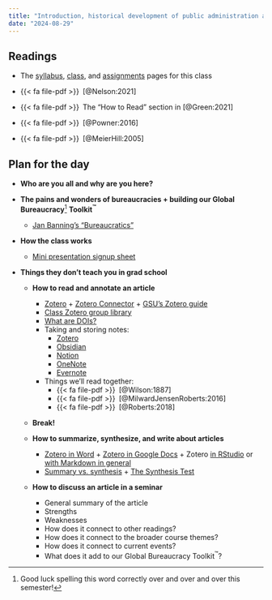 ```yaml
---
title: "Introduction, historical development of public administration and management, and recent critiques"
date: "2024-08-29"
---
```


## Readings

- The [syllabus](/syllabus.qmd), [class](/class/index.qmd), and [assignments](/assignment/index.qmd) pages for this class

- {{< fa file-pdf >}}&ensp;[@Nelson:2021]

- {{< fa file-pdf >}}&ensp;The "How to Read" section in [@Green:2021]

- {{< fa file-pdf >}}&ensp;[@Powner:2016]

- {{< fa file-pdf >}}&ensp;[@MeierHill:2005]

::: {.content-hidden}

## Plan for the day

- **Who are you all and why are you here?**

- **The pains and wonders of bureaucracies + building our Global Bureaucracy**^[Good luck spelling this word correctly over and over and over this semester!] **Toolkit^™^**
  - [Jan Banning's "Bureaucratics"](https://www.janbanning.com/gallery/bureaucratics/)

- **How the class works**
  - [Mini presentation signup sheet](https://docs.google.com/spreadsheets/d/1KZZ7Ei85cb97IjnTVwiYsUiSiOSgtbc_pHVuRxPWgz4/edit?usp=sharing)

- **Things they don’t teach you in grad school**

  - **How to read and annotate an article**

    - [Zotero](https://www.zotero.org/) + [Zotero Connector](https://www.zotero.org/download/connectors) + [GSU's Zotero guide](https://research.library.gsu.edu/zotero)
    - [Class Zotero group library](https://www.zotero.org/groups/compaf24)
    - [What are DOIs?](https://apastyle.apa.org/style-grammar-guidelines/references/dois-urls)
    - Taking and storing notes:
      - [Zotero](https://www.zotero.org/)
      - [Obsidian](https://obsidian.md/)
      - [Notion](https://www.notion.so/)
      - [OneNote](https://www.onenote.com/?public=1)
      - [Evernote](https://evernote.com/)
    - Things we'll read together:
      - {{< fa file-pdf >}}&ensp;[@Wilson:1887]
      - {{< fa file-pdf >}}&ensp;[@MilwardJensenRoberts:2016]
      - {{< fa file-pdf >}}&ensp;[@Roberts:2018]

  - [**Break!**]{.text-success}

  - **How to summarize, synthesize, and write about articles**

    - [Zotero in Word](https://www.zotero.org/support/word_processor_plugin_usage) + [Zotero in Google Docs](https://www.zotero.org/support/google_docs) + Zotero [in RStudio](https://posit.co/blog/rstudio-1-4-preview-citations/) or [with Markdown in general](https://www.andrewheiss.com/blog/2023/01/08/bibdesk-to-zotero-pandoc/#example-workflow-with-quarto-r-markdown-pandoc)
    - [Summary vs. synthesis](https://www.youtube.com/watch?v=R_rnkM7jvlY) + [The Synthesis Test](https://www.youtube.com/watch?v=R_rnkM7jvlY&t=241s)

  - **How to discuss an article in a seminar**

  	- General summary of the article
  	- Strengths
  	- Weaknesses
  	- How does it connect to other readings?
  	- How does it connect to the broader course themes?
  	- How does it connect to current events?
  	- What does it add to our Global Bureaucracy Toolkit^™^?

:::

